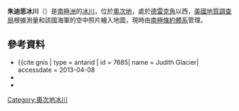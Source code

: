 {{coord|80|29|S|158|49|E|source:GNIS|display=title}}

'''朱迪思冰川'''（{{lang-en|Judith Glacier}}）是[[南極洲|南極洲]]的[[冰川|冰川]]，位於[[奧次地|奧次地]]，處於[[德雷克角|德雷克角]]以西，[[美國地質調查局|美國地質調查局]]根據測量和該國海軍的空中照片繪入地圖，現時由[[南極條約體系|南極條約體系]]管理。

==參考資料==
*{{cite gnis | type = antarid | id = 7685| name = Judith Glacier| accessdate = 2013-04-08
*{{cite web|url= http://www.navsource.org/archives/09/08/0803a.htm|title= USCGC Southwind (WAGB-280)|work= NavSource Online: Service Ship Photo Archive|accessdate= 2013-04-08|archive-date= 2020-08-06|archive-url= https://web.archive.org/web/20200806024037/http://www.navsource.org/archives/09/08/0803a.htm|dead-url= no}}
*{{usgs-gazetteer|id=7685}}

{{DEFAULTSORT:Judith Glacier}}
[[Category:奧次地冰川|Category:奧次地冰川]]


{{OatesLand-geo-stub}}